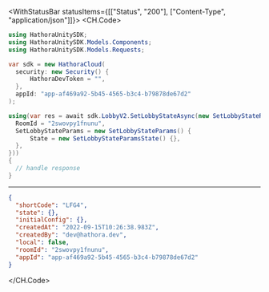 

<WithStatusBar statusItems={[["Status", "200"], ["Content-Type", "application/json"]]}>
  <CH.Code>
  ```csharp SetLobbyState.cs
  using HathoraUnitySDK;
using HathoraUnitySDK.Models.Components;
using HathoraUnitySDK.Models.Requests;

var sdk = new HathoraCloud(
    security: new Security() {
        HathoraDevToken = "",
    },
    appId: "app-af469a92-5b45-4565-b3c4-b79878de67d2"
);

using(var res = await sdk.LobbyV2.SetLobbyStateAsync(new SetLobbyStateRequest() {
    RoomId = "2swovpy1fnunu",
    SetLobbyStateParams = new SetLobbyStateParams() {
        State = new SetLobbyStateParamsState() {},
    },
}))
{
    // handle response
}
  ```
  ---

  ```json Example Response
  {
    "shortCode": "LFG4",
    "state": {},
    "initialConfig": {},
    "createdAt": "2022-09-15T10:26:38.983Z",
    "createdBy": "dev@hathora.dev",
    "local": false,
    "roomId": "2swovpy1fnunu",
    "appId": "app-af469a92-5b45-4565-b3c4-b79878de67d2"
  }
  ```
  </CH.Code>
</WithStatusBar>
